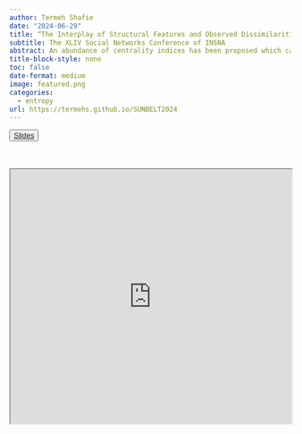 ```yaml
---
author: Termeh Shafie
date: "2024-06-29"
title: “The Interplay of Structural Features and Observed Dissimilarities Among Centrality Indices”
subtitle: The XLIV Social Networks Conference of INSNA
abstract: An abundance of centrality indices has been proposed which capture the importance of nodes in a network based on different structural features. While there remains a persistent belief that similarities in outcomes of indices is contingent on their technical definitions, a growing body of research shows that structural features affect observed similarities more than technicalities. We conduct a series of experiments on artificial networks to trace the influence of specific structural features on the similarity of indices which confirm previous results in the literature. Our analysis on 1163 real-world networks, however, shows that little of the observations on synthetic networks convincingly carry over to empirical settings. Our findings suggest that although it seems clear that (dis)similarities among centralities depend on structural properties of the network, using correlation type analyses do not seem to be a promising approach to uncover such connections.
title-block-style: none
toc: false
date-format: medium
image: featured.png
categories:
  - entropy
url: https://termehs.github.io/SUNBELT2024
---
```


<button type="button" class="btn btn-outline-success">
<a href="https://termehs.github.io/SUNBELT2024" target="_blank">Slides</a></button>
<br> </br>
<iframe src="https://termehs.github.io/SUNBELT2024"  width="100%" height="455px"></iframe>


